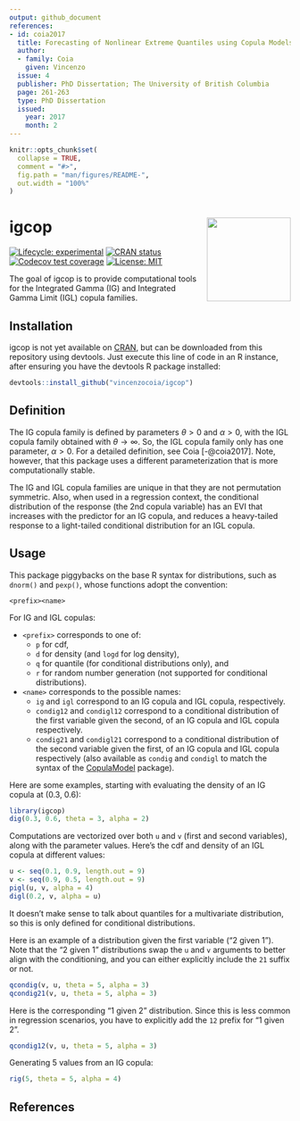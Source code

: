 ```yaml
---
output: github_document
references:
- id: coia2017
  title: Forecasting of Nonlinear Extreme Quantiles using Copula Models
  author:
  - family: Coia
    given: Vincenzo
  issue: 4
  publisher: PhD Dissertation; The University of British Columbia
  page: 261-263
  type: PhD Dissertation
  issued:
    year: 2017
    month: 2
---
```


<!-- README.md is generated from README.Rmd. Please edit that file -->

```r
knitr::opts_chunk$set(
  collapse = TRUE,
  comment = "#>",
  fig.path = "man/figures/README-",
  out.width = "100%"
)
```

# igcop <img src="man/figures/igcop-240x278.png" align="right" height="150" />

<!-- badges: start -->
[![Lifecycle: experimental](https://img.shields.io/badge/lifecycle-experimental-orange.svg)](https://www.tidyverse.org/lifecycle/#experimental)
[![CRAN status](https://www.r-pkg.org/badges/version/igcop)](https://CRAN.R-project.org/package=igcop)
[![Codecov test coverage](https://codecov.io/gh/vincenzocoia/igcop/branch/master/graph/badge.svg)](https://codecov.io/gh/vincenzocoia/igcop?branch=master)
[![License: MIT](https://img.shields.io/badge/license-MIT-blue.svg)](https://cran.r-project.org/web/licenses/MIT)
<!-- badges: end -->

The goal of igcop is to provide computational tools for the Integrated Gamma (IG) and Integrated Gamma Limit (IGL) copula families.

## Installation

igcop is not yet available on [CRAN](https://CRAN.R-project.org), but can be downloaded from this repository using devtools. Just execute this line of code in an R instance, after ensuring you have the devtools R package installed:

``` r
devtools::install_github("vincenzocoia/igcop")
```

## Definition

The IG copula family is defined by parameters $\theta > 0$ and $\alpha > 0$, with the IGL copula family obtained with $\theta \rightarrow \infty$. So, the IGL copula family only has one parameter, $\alpha > 0$. For a detailed definition, see Coia [-@coia2017]. Note, however, that this package uses a different parameterization that is more computationally stable.

The IG and IGL copula families are unique in that they are not permutation symmetric. Also, when used in a regression context, the conditional distribution of the response (the 2nd copula variable) has an EVI that increases with the predictor for an IG copula, and reduces a heavy-tailed response to a light-tailed conditional distribution for an IGL copula.

## Usage

This package piggybacks on the base R syntax for distributions, such as `dnorm()` and `pexp()`, whose functions adopt the convention:

```
<prefix><name>
```

For IG and IGL copulas:

- `<prefix>` corresponds to one of:
    - `p` for cdf, 
    - `d` for density (and `logd` for log density),
    - `q` for quantile (for conditional distributions only), and
    - `r` for random number generation (not supported for conditional distributions).
- `<name>` corresponds to the possible names:
    - `ig` and `igl` correspond to an IG copula and IGL copula, respectively.
    - `condig12` and `condigl12` correspond to a conditional distribution of the first variable given the second, of an IG copula and IGL copula respectively. 
    - `condig21` and `condigl21` correspond to a conditional distribution of the second variable given the first, of an IG copula and IGL copula respectively (also available as `condig` and `condigl` to match the syntax of the [CopulaModel](https://github.com/vincenzocoia/CopulaModel) package).


Here are some examples, starting with evaluating the density of an IG copula at (0.3, 0.6):

```r
library(igcop)
dig(0.3, 0.6, theta = 3, alpha = 2)
```

Computations are vectorized over both `u` and `v` (first and second variables), along with the parameter values. Here's the cdf and density of an IGL copula at different values:

```r
u <- seq(0.1, 0.9, length.out = 9)
v <- seq(0.9, 0.5, length.out = 9)
pigl(u, v, alpha = 4)
digl(0.2, v, alpha = u)
```

It doesn't make sense to talk about quantiles for a multivariate distribution, so this is only defined for conditional distributions. 

Here is an example of a distribution given the first variable ("2 given 1"). Note that the "2 given 1" distributions swap the `u` and `v` arguments to better align with the conditioning, and you can either explicitly include the `21` suffix or not.

```r
qcondig(v, u, theta = 5, alpha = 3)
qcondig21(v, u, theta = 5, alpha = 3)
```

Here is the corresponding "1 given 2" distribution. Since this is less common in regression scenarios, you have to explicitly add the `12` prefix for "1 given 2".

```r
qcondig12(v, u, theta = 5, alpha = 3)
```


Generating 5 values from an IG copula:

```r
rig(5, theta = 5, alpha = 4)
```

## References
